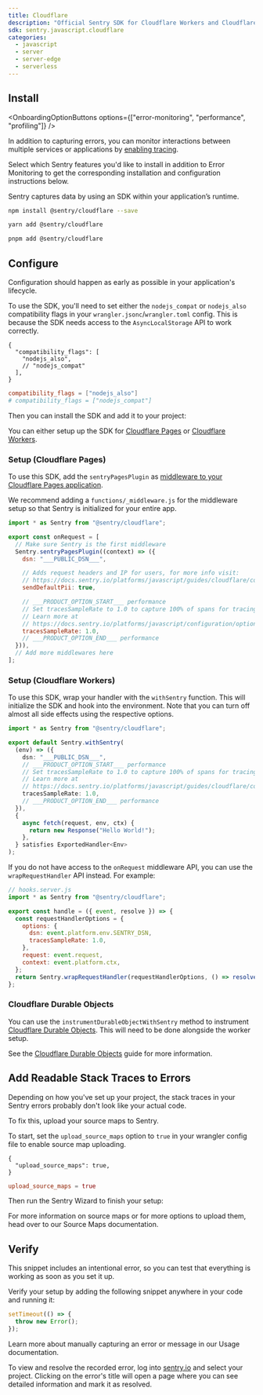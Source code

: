 ```yaml
---
title: Cloudflare
description: "Official Sentry SDK for Cloudflare Workers and Cloudflare Pages."
sdk: sentry.javascript.cloudflare
categories:
  - javascript
  - server
  - server-edge
  - serverless
---
```


## Install

<OnboardingOptionButtons
  options={["error-monitoring", "performance", "profiling"]}
/>

In addition to capturing errors, you can monitor interactions between multiple services or applications by [enabling tracing](/concepts/key-terms/tracing/).

Select which Sentry features you'd like to install in addition to Error Monitoring to get the corresponding installation and configuration instructions below.

Sentry captures data by using an SDK within your application’s runtime.

```bash {tabTitle:npm}
npm install @sentry/cloudflare --save
```

```bash {tabTitle:yarn}
yarn add @sentry/cloudflare
```

```bash {tabTitle:pnpm}
pnpm add @sentry/cloudflare
```

## Configure

Configuration should happen as early as possible in your application's lifecycle.

To use the SDK, you'll need to set either the `nodejs_compat` or `nodejs_also` compatibility flags in your `wrangler.jsonc`/`wrangler.toml` config. This is because the SDK
needs access to the `AsyncLocalStorage` API to work correctly.

```jsonc {tabTitle:JSON} {filename:wrangler.jsonc}
{
  "compatibility_flags": [
    "nodejs_also",
    // "nodejs_compat"
  ],
}
```

```toml {tabTitle:Toml} {filename:wrangler.toml}
compatibility_flags = ["nodejs_also"]
# compatibility_flags = ["nodejs_compat"]
```

Then you can install the SDK and add it to your project:

You can either setup up the SDK for [Cloudflare Pages](#setup-cloudflare-pages) or [Cloudflare Workers](#setup-cloudflare-workers).

### Setup (Cloudflare Pages)

To use this SDK, add the `sentryPagesPlugin` as [middleware to your Cloudflare Pages application](https://developers.cloudflare.com/pages/functions/middleware/).

We recommend adding a `functions/_middleware.js` for the middleware setup so that Sentry is initialized for your entire
app.

```javascript {filename:functions/_middleware.js}
import * as Sentry from "@sentry/cloudflare";

export const onRequest = [
  // Make sure Sentry is the first middleware
  Sentry.sentryPagesPlugin((context) => ({
    dsn: "___PUBLIC_DSN___",

    // Adds request headers and IP for users, for more info visit:
    // https://docs.sentry.io/platforms/javascript/guides/cloudflare/configuration/options/#sendDefaultPii
    sendDefaultPii: true,

    // ___PRODUCT_OPTION_START___ performance
    // Set tracesSampleRate to 1.0 to capture 100% of spans for tracing.
    // Learn more at
    // https://docs.sentry.io/platforms/javascript/configuration/options/#traces-sample-rate
    tracesSampleRate: 1.0,
    // ___PRODUCT_OPTION_END___ performance
  })),
  // Add more middlewares here
];
```

### Setup (Cloudflare Workers)

To use this SDK, wrap your handler with the `withSentry` function. This will initialize the SDK and hook into the
environment. Note that you can turn off almost all side effects using the respective options.

```typescript {filename:index.ts}
import * as Sentry from "@sentry/cloudflare";

export default Sentry.withSentry(
  (env) => ({
    dsn: "___PUBLIC_DSN___",
    // ___PRODUCT_OPTION_START___ performance
    // Set tracesSampleRate to 1.0 to capture 100% of spans for tracing.
    // Learn more at
    // https://docs.sentry.io/platforms/javascript/guides/cloudflare/configuration/options/#tracesSampleRate
    tracesSampleRate: 1.0,
    // ___PRODUCT_OPTION_END___ performance
  }),
  {
    async fetch(request, env, ctx) {
      return new Response("Hello World!");
    },
  } satisfies ExportedHandler<Env>
);
```

If you do not have access to the `onRequest` middleware API, you can use the `wrapRequestHandler` API instead. For example:

```javascript
// hooks.server.js
import * as Sentry from "@sentry/cloudflare";

export const handle = ({ event, resolve }) => {
  const requestHandlerOptions = {
    options: {
      dsn: event.platform.env.SENTRY_DSN,
      tracesSampleRate: 1.0,
    },
    request: event.request,
    context: event.platform.ctx,
  };
  return Sentry.wrapRequestHandler(requestHandlerOptions, () => resolve(event));
};
```

### Cloudflare Durable Objects

You can use the `instrumentDurableObjectWithSentry` method to instrument [Cloudflare Durable Objects](https://developers.cloudflare.com/durable-objects/). This will need to be done alongside the worker setup.

See the [Cloudflare Durable Objects](features/durableobject/) guide for more information.

## Add Readable Stack Traces to Errors

Depending on how you've set up your project, the stack traces in your Sentry errors probably don't look like your actual code.

To fix this, upload your source maps to Sentry.

To start, set the `upload_source_maps` option to `true` in your wrangler config file to enable source map uploading.

```jsonc {tabTitle:JSON} {filename:wrangler.jsonc}
{
  "upload_source_maps": true,
}
```

```toml {tabTitle:Toml} {filename:wrangler.toml}
upload_source_maps = true
```

Then run the Sentry Wizard to finish your setup:

<Include name="sourcemaps-wizard-instructions.mdx" />

For more information on source maps or for more options to upload them, head over to our <PlatformLink to="/sourcemaps/">Source Maps</PlatformLink> documentation.

## Verify

This snippet includes an intentional error, so you can test that everything is working as soon as you set it up.

Verify your setup by adding the following snippet anywhere in your code and running it:

```javascript
setTimeout(() => {
  throw new Error();
});
```

<Alert>

Learn more about manually capturing an error or message in our <PlatformLink to="/usage/">Usage documentation</PlatformLink>.

</Alert>

To view and resolve the recorded error, log into [sentry.io](https://sentry.io) and select your project. Clicking on the error's title will open a page where you can see detailed information and mark it as resolved.
